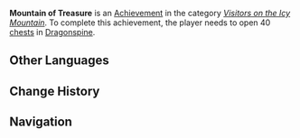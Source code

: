 {{Achievement Infobox
|title        = Mountain of Treasure
|id           = 80061
|order id     = 0061
|category     = Visitors on the Icy Mountain
|description  = Open 40 [[chests]] in Dragonspine.
|requirements = 
|primogems    = 5
|tracking     = Tracks the amount of chests found in Dragonspine.
|topic        = Chests
|set          = Mountain of Treasure
|tier         = 1
|tiers_total  = 3
|tier1        = Mountain of Treasure (Tier 1)
|tier2        = Mountain of Treasure (Tier 2)
|tier3        = Mountain of Treasure (Tier 3)
|prev         = 
|next         = Mountain of Treasure (Tier 2)
}}
'''Mountain of Treasure''' is an [[Achievement]] in the category ''[[Visitors on the Icy Mountain]]''. To complete this achievement, the player needs to open 40 [[chests]] in [[Dragonspine]].
<!--
==Trivia==

==Video Guides==
{{EVT
|video1   = 
|caption1 = 
}}
-->
==Other Languages==
{{Transclude|Mountain of Treasure|Other Languages}}

==Change History==
{{Change History|1.2}}
<!--
==References==
{{Reflist}}
-->
==Navigation==
{{Achievement Navbox|Visitors on the Icy Mountain}}